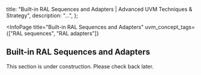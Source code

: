 
  title: "Built-in RAL Sequences and Adapters | Advanced UVM Techniques & Strategy",
  description: "...",
};

<InfoPage
  title="Built-in RAL Sequences and Adapters"
  uvm_concept_tags={["RAL sequences", "RAL adapters"]}
>

  ## Built-in RAL Sequences and Adapters

  This section is under construction. Please check back later.

</InfoPage>